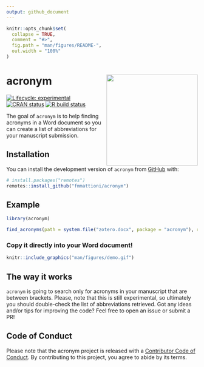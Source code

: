 ```yaml
---
output: github_document
---
```


<!-- README.md is generated from README.Rmd. Please edit that file -->

```r
knitr::opts_chunk$set(
  collapse = TRUE,
  comment = "#>",
  fig.path = "man/figures/README-",
  out.width = "100%"
)
```

# acronym <img src='man/figures/logo.png' align="right" height="240" />

<!-- badges: start -->
[![Lifecycle: experimental](https://img.shields.io/badge/lifecycle-experimental-orange.svg)](https://www.tidyverse.org/lifecycle/#experimental)
[![CRAN status](https://www.r-pkg.org/badges/version/acronym)](https://CRAN.R-project.org/package=acronym)
[![R build status](https://github.com/fmmattioni/acronym/workflows/R-CMD-check/badge.svg)](https://github.com/fmmattioni/acronym/actions)
<!-- badges: end -->

The goal of `acronym` is to help finding acronyms in a Word document so you can create a list of abbreviations for your manuscript submission.

## Installation

You can install the development version of `acronym` from [GitHub](https://github.com/fmmattioni/acronym) with:

``` r
# install.packages("remotes")
remotes::install_github("fmmattioni/acronym")
```

## Example

```r
library(acronym)

find_acronyms(path = system.file("zotero.docx", package = "acronym"), ref_manager = "zotero")
```

### Copy it directly into your Word document!

```r
knitr::include_graphics("man/figures/demo.gif")
```


## The way it works

`acronym` is going to search only for acronyms in your manuscript that are between brackets. Please, note that this is still experimental, so ultimately you should double-check the list of abbreviations retrieved. Got any ideas and/or tips for improving the code? Feel free to open an issue or submit a PR!

## Code of Conduct

Please note that the acronym project is released with a [Contributor Code of Conduct](https://contributor-covenant.org/version/2/0/CODE_OF_CONDUCT.html). By contributing to this project, you agree to abide by its terms.
